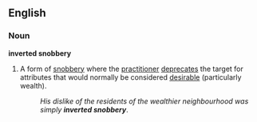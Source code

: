 ==English==

===Noun===
'''inverted snobbery'''

# A form of [[snobbery]] where the [[practitioner]] [[deprecates]] the target for attributes that would normally be considered [[desirable]] (particularly wealth).
#: ''His dislike of the residents of the wealthier neighbourhood was simply '''inverted snobbery'''''.